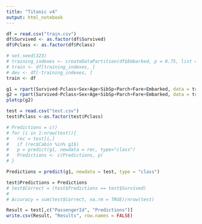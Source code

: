 ```yaml
---
title: "Titanic v4"
output: html_notebook
---
```


```r
df = read.csv("train.csv")
df$Survived <- as.factor(df$Survived)
df$Pclass <- as.factor(df$Pclass)
```


```r
# set.seed(323)
# training_indexes <- createDataPartition(df$Embarked, p = 0.75, list = FALSE )
# train <- df[training_indexes, ]
# dev <- df[-training_indexes, ]
train <- df
```


```r
g1 = rpart(Survived~Pclass+Sex+Age+SibSp+Parch+Fare+Embarked, data = train, method = "class", cp =0.015)
g2 = rpart(Survived~Pclass+Sex+Age+SibSp+Parch+Fare+Embarked, data = train, method = "class", cp=0.027)
plotcp(g2)

```

```r
test = read.csv("test.csv")
test$Pclass <-as.factor(test$Pclass)

# Predictions = c()
# for (i in 1:nrow(test)){
#   rec = test[i,]
#   if (rec$Cabin %in% g1$)
#   p = predict(g1, newdata = rec, type="class")
#   Predictions <- c(Predictions, p)
# }

Predictions = predict(g1, newdata = test, type = "class")
```



```r
test$Predictions = Predictions
# test$Correct = (test$Predictions == test$Survived)
# 
# Accuracy = sum(test$Correct, na.rm = TRUE)/nrow(test)

Result = test[,c("PassengerId", "Predictions")]
write.csv(Result, "Results", row.names = FALSE)
```


